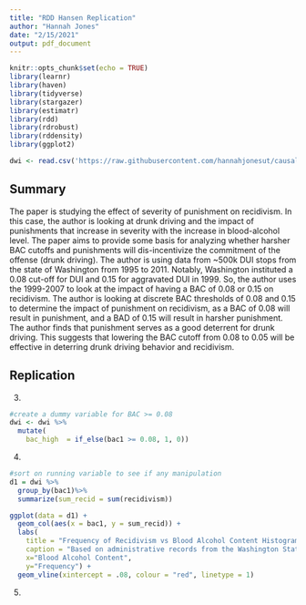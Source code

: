 ```yaml
---
title: "RDD Hansen Replication"
author: "Hannah Jones"
date: "2/15/2021"
output: pdf_document
---
```


```r
knitr::opts_chunk$set(echo = TRUE)
library(learnr)
library(haven)
library(tidyverse)
library(stargazer)
library(estimatr)
library(rdd)
library(rdrobust)
library(rddensity)
library(ggplot2)

dwi <- read.csv('https://raw.githubusercontent.com/hannahjonesut/causal-inference-class/master/Data/hansen_dwi.csv')
```

## Summary

The paper is studying the effect of severity of punishment on recidivism.  In this case, the author is looking at drunk driving and the impact of punishments that increase in severity with the increase in blood-alcohol level.  The paper aims to provide some basis for analyzing whether harsher BAC cutoffs and punishments will dis-incentivize the commitment of the offense (drunk driving).  The author is using data from ~500k DUI stops from the state of Washington from 1995 to 2011.  Notably, Washington instituted a 0.08 cut-off for DUI and 0.15 for aggravated DUI in 1999.  So, the author uses the 1999-2007 to look at the impact of having a BAC of 0.08 or 0.15 on recidivism.  The author is looking at discrete BAC thresholds of 0.08 and 0.15 to determine the impact of punishment on recidivism, as a BAC of 0.08 will result in punishment, and a BAD of 0.15 will result in harsher punishment.  The author finds that punishment serves as a good deterrent for drunk driving.  This suggests that lowering the BAC cutoff from 0.08 to 0.05 will be effective in deterring drunk driving behavior and recidivism.

## Replication

3. 
```r

#create a dummy variable for BAC >= 0.08
dwi <- dwi %>%
  mutate( 
    bac_high  = if_else(bac1 >= 0.08, 1, 0))
```

4. 
```r
#sort on running variable to see if any manipulation
d1 = dwi %>%
  group_by(bac1)%>%
  summarize(sum_recid = sum(recidivism))

ggplot(data = d1) +
  geom_col(aes(x = bac1, y = sum_recid)) +
  labs(
    title = "Frequency of Recidivism vs Blood Alcohol Content Histogram",
    caption = "Based on administrative records from the Washington State Impaired Driver Testing Program, 1999–2007.Vertical line at BAC = 0.08.",
    x="Blood Alcohol Content",
    y="Frequency") +
  geom_vline(xintercept = .08, colour = "red", linetype = 1) 
```

5. 
